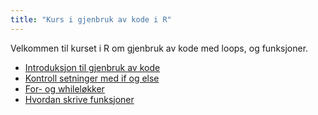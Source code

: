 ```yaml
---
title: "Kurs i gjenbruk av kode i R"
---
```


Velkommen til kurset i R om gjenbruk av kode med loops, og funksjoner. 

- [Introduksjon til gjenbruk av kode](intro.qmd)
- [Kontroll setninger med if og else](kontroll.qmd)
- [For- og whileløkker](loops.qmd)
- [Hvordan skrive funksjoner](funksjoner.qmd)
